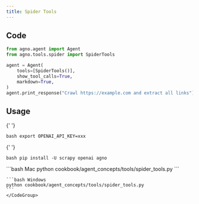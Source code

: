 ```yaml
---
title: Spider Tools
---
```


## Code

```python cookbook/agent_concepts/tools/spider_tools.py
from agno.agent import Agent
from agno.tools.spider import SpiderTools

agent = Agent(
    tools=[SpiderTools()],
    show_tool_calls=True,
    markdown=True,
)
agent.print_response("Crawl https://example.com and extract all links")
```

## Usage

<Steps>
  <Snippet file="create-venv-step.mdx" />

{' '}

<Step title="Set your API key">```bash export OPENAI_API_KEY=xxx ```</Step>

{' '}

<Step title="Install libraries">```bash pip install -U scrapy openai agno ```</Step>

  <Step title="Run Agent">
    <CodeGroup>
    ```bash Mac
    python cookbook/agent_concepts/tools/spider_tools.py
    ```

    ```bash Windows
    python cookbook/agent_concepts/tools/spider_tools.py
    ```
    </CodeGroup>

  </Step>
</Steps>
